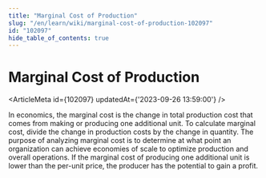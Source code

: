 ```yaml
---
title: "Marginal Cost of Production"
slug: "/en/learn/wiki/marginal-cost-of-production-102097"
id: "102097"
hide_table_of_contents: true
---
```



# Marginal Cost of Production

<ArticleMeta id={102097} updatedAt={'2023-09-26 13:59:00'} />
<div className='border-solid border-b border-t-0 my-4 border-[var(--ifm-color-gray-300)]' />

In economics, the marginal cost is the change in total production cost that comes from making or producing one additional unit. To calculate marginal cost, divide the change in production costs by the change in quantity. The purpose of analyzing marginal cost is to determine at what point an organization can achieve economies of scale to optimize production and overall operations. If the marginal cost of producing one additional unit is lower than the per-unit price, the producer has the potential to gain a profit.
